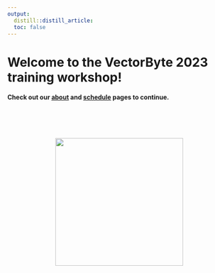 ```yaml
---
output: 
  distill::distill_article:
  toc: false
---
```


# Welcome to the VectorByte 2023 training workshop!

#### Check out our [about](about.html) and [schedule](schedule2023.html) pages to continue.

<br> <br> <br>

<center>![](activities/graphics/VectorByte-logo_lg.png){width="3in"}</center>
